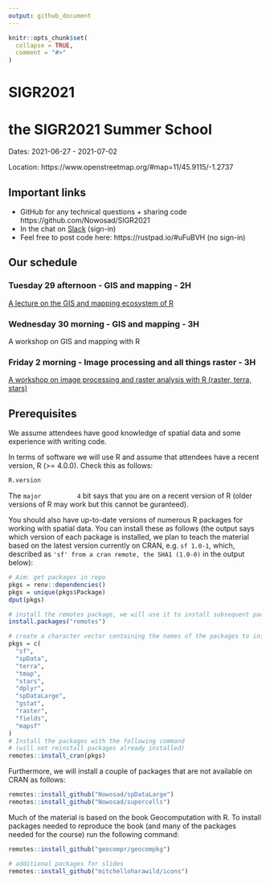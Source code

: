```yaml
---
output: github_document
---
```


<!-- README.md is generated from README.Rmd. Please edit that file -->

```r
knitr::opts_chunk$set(
  collapse = TRUE,
  comment = "#>"
)
```

# SIGR2021

<!-- badges: start -->
<!-- badges: end -->

# the SIGR2021 Summer School

Dates: 2021-06-27 - 2021-07-02

Location: https://www.openstreetmap.org/#map=11/45.9115/-1.2737

## Important links

- GitHub for any technical questions + sharing code https://github.com/Nowosad/SIGR2021
- In the chat on [Slack](https://join.slack.com/t/geocomprworkspace/shared_invite/zt-sc7tqriq-9Q2rkveZwqCAQoBS3yqZNQ) (sign-in)
- Feel free to post code here: https://rustpad.io/#uFuBVH (no sign-in)

## Our schedule

### Tuesday 29 afternoon - GIS and mapping - 2H

[A lecture on the GIS and mapping ecosystem of R](lecture/lecture.html)

### Wednesday 30 morning - GIS and mapping - 3H

A workshop on GIS and mapping with R

### Friday 2 morning - Image processing and all things raster - 3H

[A workshop on image processing and raster analysis with R (raster, terra, stars)](workshop2/workshop2.html)

## Prerequisites

We assume attendees have good knowledge of spatial data and some experience with writing code.

In terms of software we will use R and assume that attendees have a recent version, R (>= 4.0.0).
Check this as follows:

```r
R.version
```

The `major          4 ` bit says that you are on a recent version of R (older versions of R may work but this cannot be guranteed).

You should also have up-to-date versions of numerous R packages for working with spatial data.
You can install these as follows (the output says which version of each package is installed, we plan to teach the material based on the latest version currently on CRAN, e.g. `sf 1.0-1`, which, described as `'sf' from a cran remote, the SHA1 (1.0-0)` in the output below):

```r
# Aim: get packages in repo
pkgs = renv::dependencies()
pkgs = unique(pkgs$Package)
dput(pkgs)
```

```r
# install the remotes package, we will use it to install subsequent packages
install.packages("remotes")
```

```r
# create a character vector containing the names of the packages to install:
pkgs = c(
  "sf",
  "spData",
  "terra",
  "tmap",
  "stars",
  "dplyr",
  "spDataLarge",
  "gstat",
  "raster",
  "fields",
  "mapsf"
)
# Install the packages with the following command
# (will not reinstall packages already installed)
remotes::install_cran(pkgs)
```

Furthermore, we will install a couple of packages that are not available on CRAN as follows:

```r
remotes::install_github("Nowosad/spDataLarge")
remotes::install_github("Nowosad/supercells")
```

Much of the material is based on the book Geocomputation with R.
To install packages needed to reproduce the book (and many of the packages needed for the course) run the following command:

```r
remotes::install_github("geocompr/geocompkg")
```

```r
# additional packages for slides
remotes::install_github("mitchelloharawild/icons")
```



